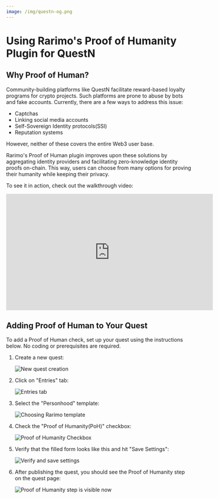 ```yaml
---
image: /img/questn-og.png
---
```


# Using Rarimo's Proof of Humanity Plugin for QuestN

## Why Proof of Human?

Community-building platforms like QuestN facilitate reward-based loyalty programs for crypto projects.
Such platforms are prone to abuse by bots and fake accounts.
Currently, there are a few ways to address this issue:

- Captchas
- Linking social media accounts
- Self-Sovereign Identity protocols(SSI)
- Reputation systems

However, neither of these covers the entire Web3 user base.

Rarimo's Proof of Human plugin improves upon these solutions by aggregating identity providers and facilitating zero-knowledge identity proofs on-chain.
This way, users can choose from many options for proving their humanity while keeping their privacy.

To see it in action, check out the walkthrough video:

<iframe
  width="560"
  height="315"
  src="https://www.youtube.com/embed/HVPtCNr50o8?si=xT1r_M1sSHTJm3dg"
  title="YouTube video player"
  frameBorder="0"
  allow="accelerometer; autoplay; clipboard-write; encrypted-media; gyroscope; picture-in-picture; web-share"
  allowFullScreen
></iframe>

## Adding Proof of Human to Your Quest

To add a Proof of Human check, set up your quest using the instructions below.
No coding or prerequisites are required.

1. Create a new quest:

   ![New quest creation](/img/questn-step-1.png)

1. Click on "Entries" tab:

   ![Entries tab](/img/questn-step-2.png)

1. Select the "Personhood" template:

   ![Choosing  Rarimo template](/img/questn-step-3.png)

1. Check the "Proof of Humanity(PoH)" checkbox:

   ![Proof of Humanity Checkbox](/img/questn-step-4.png)

1. Verify that the filled form looks like this and hit "Save Settings":

   ![Verify and save settings](/img/questn-step-5.png)

1. After publishing the quest, you should see the Proof of Humanity step on the quest page:

   ![Proof of Humanity step is visible now](/img/questn-step-6.png)
